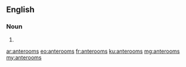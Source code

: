 ==English==

===Noun===
{{head|en|plural}}

# {{plural of|anteroom|lang=en}}

[[ar:anterooms]]
[[eo:anterooms]]
[[fr:anterooms]]
[[ku:anterooms]]
[[mg:anterooms]]
[[my:anterooms]]